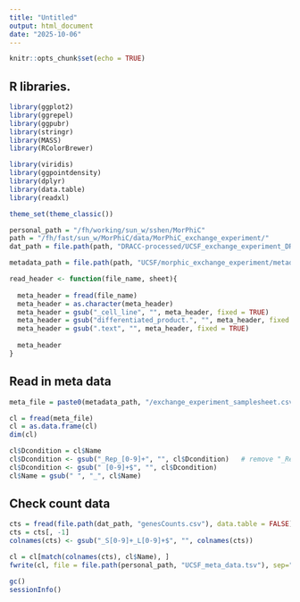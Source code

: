 ```yaml
---
title: "Untitled"
output: html_document
date: "2025-10-06"
---
```


```r
knitr::opts_chunk$set(echo = TRUE)
```


## R libraries.

```r
library(ggplot2)
library(ggrepel)
library(ggpubr)
library(stringr)
library(MASS)
library(RColorBrewer)

library(viridis)
library(ggpointdensity)
library(dplyr)
library(data.table)
library(readxl)

theme_set(theme_classic())

personal_path = "/fh/working/sun_w/sshen/MorPhiC"
path = "/fh/fast/sun_w/MorPhiC/data/MorPhiC_exchange_experiment/"
dat_path = file.path(path, "DRACC-processed/UCSF_exchange_experiment_DRACC_processed_August205/Tables")

metadata_path = file.path(path, "UCSF/morphic_exchange_experiment/metadata")

read_header <- function(file_name, sheet){
  
  meta_header = fread(file_name)
  meta_header = as.character(meta_header)
  meta_header = gsub("_cell_line", "", meta_header, fixed = TRUE)
  meta_header = gsub("differentiated_product.", "", meta_header, fixed = TRUE)
  meta_header = gsub(".text", "", meta_header, fixed = TRUE)
  
  meta_header
}
```

## Read in meta data

```r
meta_file = paste0(metadata_path, "/exchange_experiment_samplesheet.csv")

cl = fread(meta_file)
cl = as.data.frame(cl)
dim(cl)
```

```r
cl$Dcondition = cl$Name
cl$Dcondition <- gsub("_Rep_[0-9]+", "", cl$Dcondition)   # remove "_Rep_1", "_Rep_2", etc.
cl$Dcondition <- gsub(" [0-9]+$", "", cl$Dcondition) 
cl$Name = gsub(" ", "_", cl$Name)

```

## Check count data

```r
cts = fread(file.path(dat_path, "genesCounts.csv"), data.table = FALSE)
cts = cts[, -1]
colnames(cts) <- gsub("_S[0-9]+_L[0-9]+$", "", colnames(cts))

cl = cl[match(colnames(cts), cl$Name), ]
fwrite(cl, file = file.path(personal_path, "UCSF_meta_data.tsv"), sep="\t")

```


```r
gc()
sessionInfo()
```
